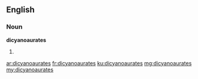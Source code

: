 ==English==

===Noun===
'''dicyanoaurates'''

# {{plural of|dicyanoaurate}}

[[ar:dicyanoaurates]]
[[fr:dicyanoaurates]]
[[ku:dicyanoaurates]]
[[mg:dicyanoaurates]]
[[my:dicyanoaurates]]